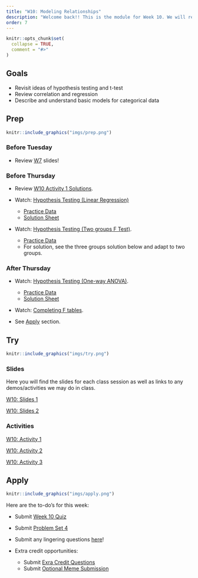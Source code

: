 ```yaml
---
title: "W10: Modeling Relationships"
description: "Welcome back!! This is the module for Week 10. We will revisit hypothesis testing and linear models!"
order: 7
---
```


```r
knitr::opts_chunk$set(
  collapse = TRUE,
  comment = "#>"
)
```

## Goals

- Revisit ideas of hypothesis testing and t-test
- Review correlation and regression
- Describe and understand basic models for categorical data

## Prep 

:::::{.card .border .border-2 .border-info}
:::: {.grid .g-0}
::: {.g-col-3}
:::: {.card-body}

```r
knitr::include_graphics("imgs/prep.png")
```

::::
:::

::: {.g-col-9}
:::: {.card-body}

### Before Tuesday

<!-- - Review <a href="https://drive.google.com/file/d/12_c49z9-YW0FzYHgJAsMsYnWZASq189i/view?usp=drive_link" target="_blank">Pearson correlation </a> [10 min] and <a href="https://drive.google.com/file/d/1dSN9ng_7h9D-CltLEKZ68PGu178QAnUE/view?usp=drive_link" target="_blank">Linear regression </a> [7.5 min] videos -->

<!-- - Watch <a href="https://drive.google.com/file/d/1xeFdH3wDgfJZ--BBmjQgIjIeNnnCl3i1/view?usp=sharing" target="_blank">Hypothesis Testing (Pearson correlation) </a> [8 min] -->
<!-- - Watch <a href="https://drive.google.com/file/d/1SCGHcyaPTyodO8yOl3TvUU5m-HmJ50PD/view?usp=sharing" target="_blank"> Hypothesis Testing (Linear regression: t-test) </a> [14 min] -->
- Review [W7](../modules/W7.html#slides) slides!

<!-- - [optional] Read Chapter 16 (Section 16.2) from the Gravetter & Wallnau (2017) textbook. -->
<!-- - [optional] Read Chapter 15 (Section 15.4) from the Gravetter & Wallnau (2017) textbook. -->

### Before Thursday

- Review <span style="color:#508AB0"><a href="https://docs.google.com/document/d/1C6QQkBGHs1uwSTo2_PkHqMqJDNj3fFK5CXAbhCMlFEY/edit?usp=sharing" target="_blank">W10 Activity 1 Solutions</a></span>.

- Watch: <span style="color:#508AB0"><a href="https://bowdoin.instructure.com/courses/6949/modules/items/450215" target="_blank">Hypothesis Testing (Linear Regression)</a></span>
  - <span style="color:#508AB0"><a href="https://docs.google.com/spreadsheets/d/109elfDzZX2xnguy680JKUnjuPdEKdV1wCDdKn31HM3Q/edit?usp=sharing" target="_blank">Practice Data</a></span>
  - <span style="color:#508AB0"><a href="https://docs.google.com/spreadsheets/d/1sU1h3I33AweSmHrDTMAShPrs8WWfgRAefMTZ0vWKWVg/edit?usp=sharing" target="_blank">Solution Sheet</a></span>

- Watch: <span style="color:#508AB0"><a href="https://bowdoin.instructure.com/courses/6949/modules/items/450216" target="_blank">Hypothesis Testing (Two groups F Test)</a></span>.

  - <span style="color:#508AB0"><a href="https://docs.google.com/spreadsheets/d/109elfDzZX2xnguy680JKUnjuPdEKdV1wCDdKn31HM3Q/edit?usp=sharing" target="_blank">Practice Data</a></span>
  - For solution, see the three groups solution below and adapt to two groups.
  

<!-- - Watch <a href="https://drive.google.com/file/d/1ynV0050sH3nLTdXqBjMGGw0NzXQgKcAC/view?usp=drive_link" target="_blank">Hypothesis Testing (Linear regression: F-test) </a> [13.5 min] -->
<!-- - [optional] Read Chapter 10 from the Gravetter & Wallnau (2017) textbook. -->
<!-- - Watch <a href="https://drive.google.com/file/d/15N2JiDs8FTGL83B1Ker0xwnsE_vbBR7b/view?usp=drive_link" target="_blank">Hypothesis Testing (two-groups: t-test) </a> [11 min] -->


### After Thursday

- Watch: <span style="color:#508AB0"><a href="https://bowdoin.instructure.com/courses/6949/modules/items/450225" target="_blank">Hypothesis Testing (One-way ANOVA)</a></span>.
  - <span style="color:#508AB0"><a href="https://docs.google.com/spreadsheets/d/109elfDzZX2xnguy680JKUnjuPdEKdV1wCDdKn31HM3Q/edit?usp=sharing" target="_blank">Practice Data</a></span>
  - <span style="color:#508AB0"><a href="https://docs.google.com/spreadsheets/d/1RaWqoSi5UvziRDVYmlHUkGaqdK3s3Jpf7rFdnbfVqfE/edit?usp=sharing" target="_blank">Solution Sheet</a></span>

- Watch: <span style="color:#508AB0"><a href="https://bowdoin.instructure.com/courses/6949/modules/items/450218" target="_blank">Completing F tables</a></span>.

- See [Apply](#apply) section.
::::
:::
::::
:::::

## Try {.mt-5}

:::::{.card .border .border-2 .border-info}
:::: {.grid .g-0}
::: {.g-col-3}
:::: {.card-body}

```r
knitr::include_graphics("imgs/try.png")
```

::::
:::

::: {.g-col-9}
:::: {.card-body}

### Slides

Here you will find the slides for each class session as well as links to any demos/activities we may do in class.

<a class="btn btn-outline-info" href="../../slides/W10_F_regression.pdf" role="button" target="_blank">W10: Slides 1</a>

<a class="btn btn-outline-info" href="../../slides/W10_F_tests.pdf" role="button" target="_blank">W10: Slides 2</a>

<!-- <a class="btn btn-outline-info" href="../../slides/W10_relationships_2.pdf" role="button" target="_blank">W10: Slides 2</a> -->

### Activities

<a class="btn btn-outline-info" href="https://docs.google.com/document/d/1TMP_O9RHXL89f-VV04o7lAPgY1i96gzQ_lYtlQxlvv4/edit?usp=sharing" role="button" target="_blank">W10: Activity 1</a>

<a class="btn btn-outline-info" href="https://docs.google.com/spreadsheets/d/1a0Q2Eq5Js6_OO2e_GiXSy62gs6gY3h381SIcdT6FLzE/edit?usp=sharing" role="button" target="_blank">W10: Activity 2</a>

<a class="btn btn-outline-info" href="https://docs.google.com/spreadsheets/d/1iBmAQypal7GQlSmwJQyBehhFFFbZETABmaArny_Ipnk/edit?usp=sharing" role="button" target="_blank">W10: Activity 3</a>

::::
:::


::::
:::::

## Apply {.mt-5}

:::::{.card .border .border-2 .border-info}
:::: {.grid .g-0}
::: {.g-col-3}
:::: {.card-body}

```r
knitr::include_graphics("imgs/apply.png")
```

::::
:::

::: {.g-col-9}
:::: {.card-body}

Here are the to-do's for this week:

- Submit <span style="color:#508AB0"><a href="https://bowdoin.instructure.com/courses/6949/modules/items/457715" target="_blank">Week 10 Quiz</a></span> 
- Submit <span style="color:#508AB0"><a href="https://bowdoin.instructure.com/courses/6949/modules/items/430235" target="_blank">Problem Set 4</a></span>
- Submit any lingering questions <a href="https://forms.gle/pv2XV6e1Jist7SUf7" target="_blank">here</a>!

- Extra credit opportunities:
  - Submit <span style="color:#508AB0"><a href="https://bowdoin.instructure.com/courses/6949/modules/items/449130" target="_blank">Exra Credit Questions</a></span>
  - Submit <span style="color:#508AB0"><a href="https://bowdoin.instructure.com/courses/6949/modules/items/449131" target="_blank">Optional Meme Submission</a></span> 

::::
:::


::::
:::::